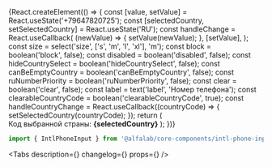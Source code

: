 

<Meta title='Компоненты/Инпуты/IntlPhoneInput' component={IntlPhoneInput} />

<!-- Canvas -->

<Story name='IntlPhoneInput'>
    {React.createElement(() => {
        const [value, setValue] = React.useState('+79647820725');
        const [selectedCountry, setSelectedCountry] = React.useState('RU');
        const handleChange = React.useCallback(
            (newValue) => {
                setValue(newValue);
            },
            [setValue],
        );
        const size = select('size', ['s', 'm', 'l', 'xl'], 'm');
        const block = boolean('block', false);
        const disabled = boolean('disabled', false);
        const hideCountrySelect = boolean('hideCountrySelect', false);
        const canBeEmptyCountry = boolean('canBeEmptyCountry', false);
        const ruNumberPriority = boolean('ruNumberPriority', false);
        const clear = boolean('clear', false);
        const label = text('label', 'Номер телефона');
        const clearableCountryCode = boolean('clearableCountryCode', true);
        const handleCountryChange = React.useCallback((countryCode) => {
            setSelectedCountry(countryCode);
        });
        return (
            <React.Fragment>
                <IntlPhoneInput
                    value={value}
                    onChange={handleChange}
                    size={size}
                    block={block}
                    label={label}
                    disabled={disabled}
                    canBeEmptyCountry={canBeEmptyCountry}
                    hideCountrySelect={hideCountrySelect}
                    clear={clear}
                    ruNumberPriority={ruNumberPriority}
                    defaultCountryIso2='RU'
                    readOnly={boolean('readOnly', false)}
                    onCountryChange={handleCountryChange}
                    clearableCountryCode={clearableCountryCode}
                />
                <br />
                Код выбранной страны: <strong>{selectedCountry}</strong>
            </React.Fragment>
        );
    })}
</Story>

<!-- Docs -->

<ComponentHeader
    name='IntlPhoneInput'
    version={version}
    package='@alfalab/core-components/intl-phone-input'
/>

```jsx
import { IntlPhoneInput } from '@alfalab/core-components/intl-phone-input';
```

<Tabs
    description={<Description />}
    changelog={<Changelog />}
    props={<ArgsTable of={IntlPhoneInputTS} />}
/>
